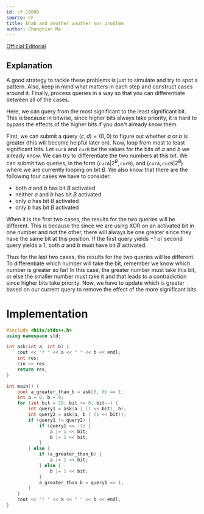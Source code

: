 ```yaml
---
id: cf-1088D
source: CF
title: Ehab and another another xor problem
author: Chongtian Ma
---
```


[Official Editorial](https://codeforces.com/blog/entry/63656)

## Explanation

A good strategy to tackle these problems is just to simulate and try to spot a pattern. Also, keep in mind what matters in each step and construct cases around it. Finally, process queries in a way so that you can differentiate between all of the cases.

Here, we can query from the most significant to the least significant bit. This is because in bitwise, since higher bits always take
priority, it is hard to bypass the effects of the higher bits if you don't already know them.

First, we can submit a query $(c, d) = (0, 0)$ to figure out whether $a$ or $b$ is greater (this will become helpful later on). Now, loop from most to least significant bits. Let $\mathtt{curA}$ and $\mathtt{curB}$ be the values for the bits of $a$ and $b$ we already know. We can try to differentiate the two numbers at this bit. We can submit two queries, in the form $(\mathtt{curA}| 2^B, \mathtt{curB})$, and $(\mathtt{curA}, \mathtt{curB} | 2^B)$ where we are currently looping on bit $B$. We also know that there are the following four cases we have to consider:

- both $a$ and $b$ has bit $B$ activated
- neither $a$ and $b$ has bit $B$ activated
- only $a$ has bit $B$ activated
- only $b$ has bit $B$ activated

When it is the first two cases, the results for the two queries will be different. This is because the since we are using XOR on an activated bit in one number and not the other, there will always be one greater since they have the same bit at this position. If the first query yields $-1$ or second query yields a $1$, both $a$ and $b$ must have bit $B$ activated.

Thus for the last two cases, the results for the two queries will be different. To differentiate which number will take the bit, remember we know which number is greater so far! In this case, the greater number must take this bit, or else the smaller number must take it and that leads to a contradiction since higher bits take priority. Now, we have to update which is greater based on our current query to remove the effect of the more significant bits.

# Implementation

<LanguageSection>

<CPPSection>

```cpp
#include <bits/stdc++.h>
using namespace std;

int ask(int a, int b) {
	cout << "? " << a << " " << b << endl;
	int res;
	cin >> res;
	return res;
}

int main() {
	bool a_greater_than_b = ask(0, 0) == 1;
	int a = 0, b = 0;
	for (int bit = 29; bit >= 0; bit--) {
		int query1 = ask(a | (1 << bit), b);
		int query2 = ask(a, b | (1 << bit));
		if (query1 != query2) {
			if (query1 == -1) {
				a |= 1 << bit;
				b |= 1 << bit;
			}
		} else {
			if (a_greater_than_b) {
				a |= 1 << bit;
			} else {
				b |= 1 << bit;
			}
			a_greater_than_b = query1 == 1;
		}
	}
	cout << "! " << a << " " << b << endl;
}
```

</CPPSection>

</LanguageSection>
